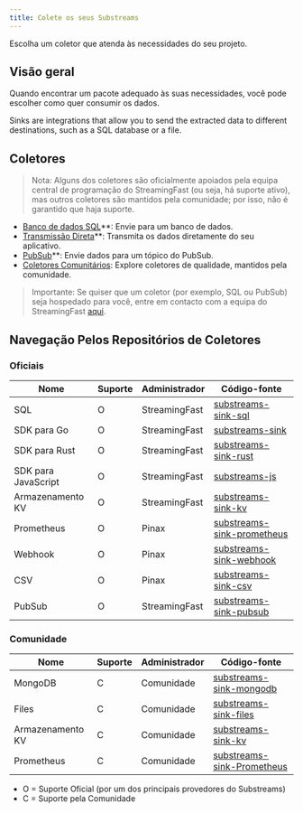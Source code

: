 ```yaml
---
title: Colete os seus Substreams
---
```


Escolha um coletor que atenda às necessidades do seu projeto.

## Visão geral

Quando encontrar um pacote adequado às suas necessidades, você pode escolher como quer consumir os dados.

Sinks are integrations that allow you to send the extracted data to different destinations, such as a SQL database or a file.

## Coletores

> Nota: Alguns dos coletores são oficialmente apoiados pela equipa central de programação do StreamingFast (ou seja, há suporte ativo), mas outros coletores são mantidos pela comunidade; por isso, não é garantido que haja suporte.

- [Banco de dados SQL](https://docs.substreams.dev/how-to-guides/sinks/sql-sink)\*\*: Envie para um banco de dados.
- [Transmissão Direta](https://docs.substreams.dev/how-to-guides/sinks/stream)\*\*: Transmita os dados diretamente do seu aplicativo.
- [PubSub](https://docs.substreams.dev/how-to-guides/sinks/pubsub)\*\*: Envie dados para um tópico do PubSub.
- [Coletores Comunitários](https://docs.substreams.dev/how-to-guides/sinks/community-sinks): Explore coletores de qualidade, mantidos pela comunidade.

> Importante: Se quiser que um coletor (por exemplo, SQL ou PubSub) seja hospedado para você, entre em contacto com a equipa do StreamingFast [aqui](mailto:sales@streamingfast.io).

## Navegação Pelos Repositórios de Coletores

### Oficiais

| Nome                | Suporte | Administrador | Código-fonte                                                                              |
| ------------------- | ------- | ------------- | ----------------------------------------------------------------------------------------- |
| SQL                 | O       | StreamingFast | [substreams-sink-sql](https://github.com/streamingfast/substreams-sink-sql)               |
| SDK para Go         | O       | StreamingFast | [substreams-sink](https://github.com/streamingfast/substreams-sink)                       |
| SDK para Rust       | O       | StreamingFast | [substreams-sink-rust](https://github.com/streamingfast/substreams-sink-rust)             |
| SDK para JavaScript | O       | StreamingFast | [substreams-js](https://github.com/substreams-js/substreams-js)                           |
| Armazenamento KV    | O       | StreamingFast | [substreams-sink-kv](https://github.com/streamingfast/substreams-sink-kv)                 |
| Prometheus          | O       | Pinax         | [substreams-sink-prometheus](https://github.com/pinax-network/substreams-sink-prometheus) |
| Webhook             | O       | Pinax         | [substreams-sink-webhook](https://github.com/pinax-network/substreams-sink-webhook)       |
| CSV                 | O       | Pinax         | [substreams-sink-csv](https://github.com/pinax-network/substreams-sink-csv)               |
| PubSub              | O       | StreamingFast | [substreams-sink-pubsub](https://github.com/streamingfast/substreams-sink-pubsub)         |

### Comunidade

| Nome             | Suporte | Administrador | Código-fonte                                                                              |
| ---------------- | ------- | ------------- | ----------------------------------------------------------------------------------------- |
| MongoDB          | C       | Comunidade    | [substreams-sink-mongodb](https://github.com/streamingfast/substreams-sink-mongodb)       |
| Files            | C       | Comunidade    | [substreams-sink-files](https://github.com/streamingfast/substreams-sink-files)           |
| Armazenamento KV | C       | Comunidade    | [substreams-sink-kv](https://github.com/streamingfast/substreams-sink-kv)                 |
| Prometheus       | C       | Comunidade    | [substreams-sink-Prometheus](https://github.com/pinax-network/substreams-sink-prometheus) |

- O = Suporte Oficial (por um dos principais provedores do Substreams)
- C = Suporte pela Comunidade
